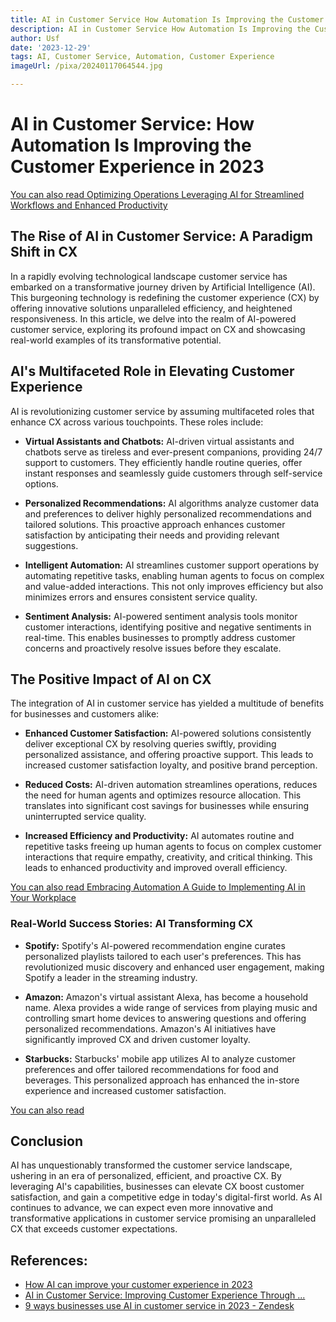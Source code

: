 ```yaml
---
title: AI in Customer Service How Automation Is Improving the Customer Experience
description: AI in Customer Service How Automation Is Improving the Customer Experience
author: Usf
date: '2023-12-29'
tags: AI, Customer Service, Automation, Customer Experience
imageUrl: /pixa/20240117064544.jpg

---
```

# AI in Customer Service: How Automation Is Improving  the Customer Experience in 2023


[You can also read Optimizing Operations Leveraging AI for  Streamlined Workflows  and Enhanced Productivity](Optimizing%20Operations%20Leveraging%20AI%20for%20Streamlined%20Workflows%20and%20Enhanced%20Productivity)


## The Rise of AI in  Customer  Service: A Paradigm  Shift in  CX

In a rapidly evolving technological landscape customer service has embarked on a transformative journey driven by Artificial Intelligence (AI).  This burgeoning technology is redefining the customer experience (CX) by offering innovative solutions unparalleled efficiency, and heightened responsiveness. In this  article, we delve into the  realm  of AI-powered customer service, exploring its profound impact on CX and showcasing real-world examples of its transformative potential.

## AI's Multifaceted Role in Elevating Customer Experience

AI is revolutionizing customer  service by assuming multifaceted roles that enhance CX across various touchpoints. These roles include:

* **Virtual Assistants and Chatbots:** AI-driven virtual assistants and chatbots serve as tireless and ever-present companions, providing 24/7 support to customers. They efficiently handle routine queries, offer instant responses and seamlessly guide customers through  self-service options.

* **Personalized  Recommendations:** AI algorithms analyze  customer data  and preferences to deliver highly personalized recommendations and tailored  solutions. This proactive approach enhances customer satisfaction by anticipating their needs and providing relevant suggestions.

* **Intelligent Automation:** AI streamlines customer support operations by automating repetitive tasks, enabling human agents to focus  on complex and value-added interactions. This not only improves efficiency but also minimizes errors and  ensures consistent service quality.

* **Sentiment Analysis:** AI-powered sentiment analysis tools monitor customer interactions,  identifying positive and negative sentiments in real-time. This enables businesses to promptly  address customer concerns and proactively resolve  issues before they escalate.

## The Positive Impact of AI  on CX

The integration of AI in customer service has yielded a multitude of  benefits for businesses and customers  alike:

* **Enhanced Customer Satisfaction:**  AI-powered solutions consistently deliver exceptional  CX by resolving  queries swiftly,  providing personalized assistance, and offering proactive support. This  leads  to increased  customer satisfaction loyalty, and positive brand perception.

* **Reduced Costs:** AI-driven automation streamlines operations, reduces the need for human agents and optimizes resource allocation. This translates into significant cost savings  for businesses while ensuring uninterrupted service quality.

* **Increased Efficiency and Productivity:** AI automates routine and repetitive tasks freeing up human agents to focus on complex customer interactions that require empathy, creativity, and critical  thinking. This leads to enhanced productivity and improved overall efficiency.

[You can also read Embracing Automation A Guide to Implementing AI  in Your Workplace](Embracing%20Automation%20A%20Guide%20to%20Implementing%20AI%20in%20Your%20Workplace)


### Real-World Success Stories: AI Transforming CX

* **Spotify:** Spotify's AI-powered recommendation engine curates personalized playlists tailored to  each user's preferences. This has revolutionized music discovery and enhanced user engagement, making Spotify a leader in the  streaming industry.

* **Amazon:** Amazon's virtual assistant  Alexa, has become a  household name.  Alexa provides a wide range of services from  playing music and controlling smart home devices to answering questions  and offering personalized recommendations. Amazon's  AI initiatives have significantly improved  CX and driven customer loyalty.

* **Starbucks:** Starbucks' mobile app utilizes AI to analyze customer preferences and offer tailored recommendations for food and beverages. This  personalized  approach has enhanced the in-store experience and increased customer satisfaction.

[You can also read ]()


## Conclusion

AI has unquestionably transformed the customer service  landscape, ushering in an  era of personalized, efficient, and proactive CX.  By leveraging AI's  capabilities, businesses can elevate CX boost customer satisfaction, and  gain a competitive  edge in today's digital-first world. As AI continues to advance, we can  expect even more  innovative and transformative  applications in customer service promising an unparalleled CX that  exceeds customer expectations.

## References:
- [How AI can improve your customer experience in 2023](https://business.adobe.com/blog/basics/ai-customer-experience)
- [AI in Customer Service: Improving Customer Experience Through ...](https://www.linkedin.com/pulse/ai-customer-service-improving-experience-through-technology-tanbits)
- [9 ways businesses use AI in customer service in 2023 - Zendesk](https://www.zendesk.com/blog/ai-customer-service/)
